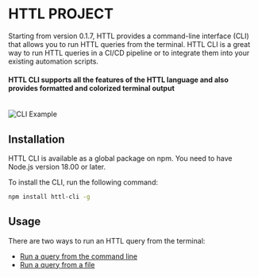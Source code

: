 # HTTL PROJECT
 
Starting from version 0.1.7, HTTL provides a command-line interface (CLI) that allows you to run HTTL queries from the terminal. 
HTTL CLI is a great way to run HTTL queries in a CI/CD pipeline or to integrate them into your existing automation scripts.

#### HTTL CLI supports all the features of the HTTL language and also provides formatted and colorized terminal output
<br />
<img src="/images/cli-example.png" alt="CLI Example" />

## Installation

HTTL CLI is available as a global package on npm. You need to have Node.js version 18.00 or later.

To install the CLI, run the following command:

```bash
npm install httl-cli -g
```

## Usage

There are two ways to run an HTTL query from the terminal:
- [Run a query from the command line](./cli/request)
- [Run a query from a file](./cli/file)
